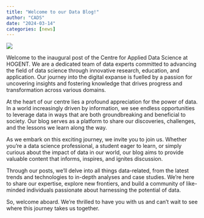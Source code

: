 ```yaml
---
title: "Welcome to our Data Blog!"
author: "CADS"
date: "2024-03-14"
categories: [news]
---
```


![](thumbnail_square.jpeg){fig-align="center"}

Welcome to the inaugural post of the Centre for Applied Data Science at HOGENT. We are a dedicated team of data experts committed to advancing the field of data science through innovative research, education, and application. Our journey into the digital expanse is fuelled by a passion for uncovering insights and fostering knowledge that drives progress and transformation across various domains.

At the heart of our centre lies a profound appreciation for the power of data. In a world increasingly driven by information, we see endless opportunities to leverage data in ways that are both groundbreaking and beneficial to society. Our blog serves as a platform to share our discoveries, challenges, and the lessons we learn along the way.

As we embark on this exciting journey, we invite you to join us. Whether you're a data science professional, a student eager to learn, or simply curious about the impact of data in our world, our blog aims to provide valuable content that informs, inspires, and ignites discussion.

Through our posts, we'll delve into all things data-related, from the latest trends and technologies to in-depth analyses and case studies. We're here to share our expertise, explore new frontiers, and build a community of like-minded individuals passionate about harnessing the potential of data.

So, welcome aboard. We're thrilled to have you with us and can't wait to see where this journey takes us together.
